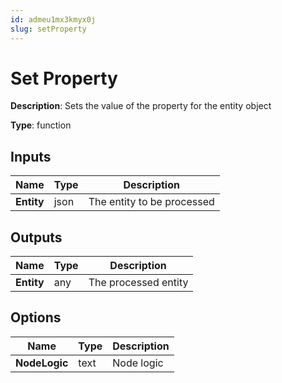 ```yaml
---
id: admeu1mx3kmyx0j
slug: setProperty
---
```


# Set Property

**Description**: Sets the value of the property for the entity object

**Type**: function

## Inputs

| Name | Type | Description |
| --- | --- | --- |
| **Entity** | json | The entity to be processed |
## Outputs

| Name | Type | Description |
| --- | --- | --- |
| **Entity** | any | The processed entity |
## Options

| Name | Type | Description |
| --- | --- | --- |
| **NodeLogic** | text | Node logic |
